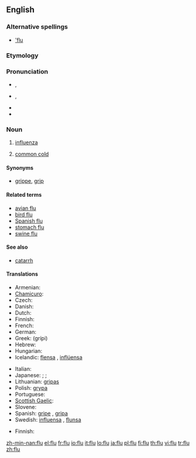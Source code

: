 ==English==
{{wikipedia|Influenza}}

===Alternative spellings===
* [['flu]] {{qualifier|dated}}

===Etymology===
{{abbreviation of|influenza}}

===Pronunciation===
* {{a|UK}} {{IPA|/fluː/}}, {{SAMPA|/flu:/}}
* {{a|Aus}} {{IPA|/flʉː/}}, {{SAMPA|/fl}:/}}
* {{audio|en-us-flu.ogg|Audio (US)}}
* {{homophones|flew|flue}}

===Noun===
{{en-noun}}

# [[influenza]]
# {{colloquial}} [[common cold]]

====Synonyms====
* {{sense|influenza}} [[grippe]], [[grip]]

====Related terms====
* [[avian flu]]
* [[bird flu]]
* [[Spanish flu]]
* [[stomach flu]]
* [[swine flu]]

====See also====
* [[catarrh]]

====Translations====
{{trans-top|influenza}}
* Armenian: {{t-|hy|գրիպ|tr=grip|sc=Armn|xs=Armenian}}
* [[Chamicuro]]: {{tø|ccc|e'tes̈huli}}
* Czech: {{t-|cs|chřipka|f}}
* Danish: {{t-|da|influenza|c}}
* Dutch: {{t+|nl|griep|f}}
* Finnish: {{t+|fi|influenssa}}
* French: {{t+|fr|grippe|f}}
* German: {{t+|de|Grippe|f}}
* Greek: {{t+|el|γρίπη|f|sc=Grek}} (grípi)
* Hebrew: {{t|he|שפעת|f|tr=shapa'at|sc=Hebr}}
* Hungarian: {{t+|hu|influenza}}
* Icelandic: [[flensa]] {{f}}, [[inflúensa]] {{f}}
{{trans-mid}}
* Italian: {{t+|it|influenza|f}}
* Japanese: {{qualifier|general}} {{t+|ja|風邪|tr=kaze|sc=Jpan}}; {{qualifier|detailed}} {{t|ja|ウイルス性の風邪|tr=uirusu-sei no kaze|sc=Jpan}}; {{qualifier|medical}} {{t+|ja|流行性感冒|tr=ryūkōsē-kanbō|sc=Jpan}}
* Lithuanian: [[gripas]] {{m}}
* Polish: [[grypa]] {{f}}
* Portuguese: {{t|pt|gripe|f}}
* [[Scottish Gaelic]]: {{t-|gd|cnatan mòr|m|xs=Scottish Gaelic}}
* Slovene: {{t+|sl|gripa|f}}
* Spanish: [[gripe]] {{f}}, [[gripa]] {{f}} {{italbrac|Colombia|Mexico}}
* Swedish: [[influensa]] {{c}}, [[flunsa]] {{c}}
{{trans-bottom}}

{{trans-top|colloquial: common cold}}
* Finnish: {{t-|fi|flunssa}}
{{trans-mid}}
{{trans-bottom}}

[[zh-min-nan:flu]]
[[el:flu]]
[[fr:flu]]
[[io:flu]]
[[it:flu]]
[[lo:flu]]
[[ja:flu]]
[[pl:flu]]
[[fi:flu]]
[[th:flu]]
[[vi:flu]]
[[tr:flu]]
[[zh:flu]]